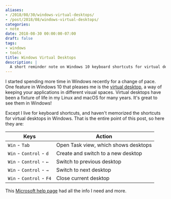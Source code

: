 ```yaml
---
aliases:
- /2018/08/30/windows-virtual-desktops/
- /post/2018/08/windows-virtual-desktops/
categories:
- note
date: 2018-08-30 00:00:00-07:00
draft: false
tags:
- windows
- tools
title: Windows Virtual Desktops
description: |
  A short reminder note on Windows 10 keyboard shortcuts for virtual desktops
---
```


I started spending more time in Windows recently for a change of pace. One feature in Windows 10 that pleases me is the [virtual desktop][], a way of keeping your applications in different visual spaces. Virtual desktops have been a fixture of life in my Linux and macOS for many years. It's great to see them in Windows!

[virtual desktop]: https://en.wikipedia.org/wiki/Virtual_desktop

Except I live for keyboard shortcuts, and haven't memorized the shortcuts for virtual desktops in Windows. That is the entire point of this post, so here they are:

Keys                     | Action
-------------------------|--------------------------------------
`Win` - `Tab`            | Open Task view, which shows desktops
`Win` - `Control` - `d`  | Create and switch to a new desktop
`Win` - `Control` - `←`  | Switch to previous desktop
`Win` - `Control` - `→`  | Switch to next desktop
`Win` - `Control` - `F4` | Close current desktop

This [Microsoft help page][] had all the info I need and more.

[Microsoft help page]:https://support.microsoft.com/en-us/help/12445/windows-keyboard-shortcuts
